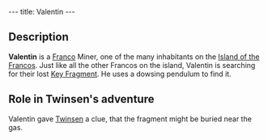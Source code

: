 ---
title: Valentin
---

{{twinsunica import}}{{Infobox Character
 |image=Valentin.jpg
 |race=franco
 |gender=male
 |size=average
 |age=adult
 |magical=no
 |lba1=
 |lba2=yes
 |alignment=neutral
 |occupation=Miner
 |requires=
 |amount=
 |fam1=
 |fam2=
 |planet=
 |island=
 |building=
}}
{{Quote
 |This Roger de la Fontaine, he used to get pretty close to the gas.<br>Could well be where he hid it, our fragment.
 |character=Valentin
 |island=Island of the Francos
 |planet=zeelich
 |quoteid=1743}}

==Description==
'''Valentin''' is a [[Franco]] Miner, one of the many inhabitants on the [[Island of the Francos]]. Just like all the other Francos on the island, Valentin is searching for their lost [[Francos Fragment|Key Fragment]]. He uses a dowsing pendulum to find it.

==Role in Twinsen's adventure==
Valentin gave [[Twinsen]] a clue, that the fragment might be buried near the gas.

<!-- remove these category link when they're all automated by categorisers...
[[Category:Francos Island inhabitants]] -->